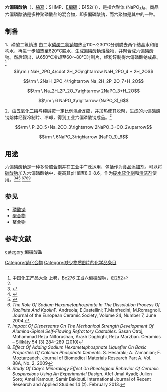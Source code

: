 {{chembox
|   Reference=<ref>''[[Merck_Index|Merck Index]]'', 12th Edition, Sodium polymetaphosphate, '''8814'''</ref>
|   ImageFile = sodium hexametaphosphate.png
|   ImageSize = 200px
|  OtherNames = 
|   NameEn = Sodium hexametaphosphate
| Section1 = {{Chembox Identifiers
| CASNo = 10124-56-8
| CASNo_Ref = {{cascite|correct|CAS}}[http://www.ncbi.nlm.nih.gov/sites/entrez?db=pccompound&cmd=search&term=10124-56-8 ref]
| CASNo_Comment = 六偏磷酸钠
| CASNo1 = 50813-16-6
| CASNo1_Ref = {{cascite|correct|CAS}}[http://www.ncbi.nlm.nih.gov/sites/entrez?db=pccompound&cmd=search&term=50813-16-6 ref]
| CASNo1_Comment = 多偏磷酸钠
| SMILES = [Na+].[Na+].[Na+].[Na+].[Na+].[Na+].O=P1([O-])OP(=O)([O-])OP(=O)([O-])OP(=O)([O-])OP(=O)([O-])OP(=O)([O-])O1
  }}
| Section2 = {{Chembox Properties
|   Formula = (NaPO<sub>3</sub>)<sub>6</sub>
|   Appearance = 白色、无臭、结晶粉末
|   MolarMass = 611.77 
|   MeltingPt = 550 °C
|   BoilingPt = 1500 °C
|   Density = 2.484 g/cm<sup>3</sup>
|   Solubility = 可溶
|   SolubleOther = 难溶
|    Solvent = 有机溶剂
  }}
| Section3 = {{Chembox Structure
|   Structure = 
  }}
| Section7 = {{Chembox Hazards
|   ExternalMSDS = [http://web.archive.org/web/20060722234918/http://www.sciencelab.com/xMSDS-Sodium_hexametaphosphate-9924995 External MSDS]
|   EUIndex = 未列明
|   MainHazards = 刺激性
|   NFPA-H = 
|   NFPA-F =
|   NFPA-R =
|   FlashPt = 不可燃
|   LD50 = 3053 mg/kg
  }}
| Section8 = {{Chembox Related
|   OtherAnions = [[磷酸钠|磷酸钠]]<br/>[[焦磷酸钠|焦磷酸钠]]<br/>[[三聚磷酸钠|三聚磷酸钠]]
|   OtherCations = 
|   OtherCpds = [[三偏磷酸钠|三偏磷酸钠]]
  }}
}}
'''六偏磷酸钠'''（{{lang-en|Sodium hexametaphosphate}}，[[縮寫|縮寫]]：SHMP、[[E編碼|E編碼]]：E452(i)），是指六聚体 (NaPO<sub>3</sub>)<sub>6</sub>。商品六偏磷酸钠是多种聚磷酸盐的混合物，即多偏磷酸钠，而六聚物是其中的一种。

==制备==
1、磷酸二氢钠法 由二水[[磷酸二氢钠|磷酸二氢钠]]加热至110～230°C分别脱去两个结晶水和结构水，再进一步加热至620°C脱水，生成[[偏磷酸钠|偏磷酸钠]]熔融物，并聚合成六偏磷酸钠。然后卸出，从650°C冷却至60～80°C时制片，经粉碎制得六偏磷酸钠成品。<ref name="zghg">中国化工产品大全 上卷，Bc276 工业六偏磷酸钠，页252</ref>
:<math>\rm \ NaH_2PO_4\cdot 2H_2O\rightarrow NaH_2PO_4 + 2H_2O</math>
:<math>\rm \ 2NaH_2PO_4\rightarrow Na_2H_2P_2O_7+H_2O</math>
:<math>\rm \ Na_2H_2P_2O_7\rightarrow 2NaPO_3+H_2O</math>
:<math>\rm \ 6 NaPO_3\rightarrow (NaPO_3)_6</math>

2、由[[五氧化二磷|五氧化二磷]]与[[纯碱|纯碱]]按一定比例混合反应，并加热使其脱聚，生成的六偏磷酸钠熔体经骤冷制片、冷却，得到工业六偏磷酸钠成品。<ref name="zghg" />
:<math>\rm \ P_2O_5+Na_2CO_3\rightarrow 2NaPO_3+CO_2\uparrow</math>
:<math>\rm \ 6NaPO_3\rightarrow (NaPO_3)_6</math>

==用途==
六偏磷酸钠是一种多价[[螯合剂|螯合剂]]并在工业中广泛运用，包括作为[[食品添加剂|食品添加剂]]。可以将[[碳酸钠|碳酸钠]]加入六偏磷酸钠中，提高其pH值至8.0-8.6，作为[[硬水|硬水]][[软化剂|软化剂]]和[[清洁剂|清洁剂]]使用。<ref>{{cite web | url=http://www.befoodsmart.com/ingredients/sodium-hexametaphosphate.php | title=Ingredient Results - Sodium Hexametaphosphate | accessdate=2018-12-24 | archive-date=2020-07-27 | archive-url=https://web.archive.org/web/20200727104642/http://www.befoodsmart.com/ingredients/sodium-hexametaphosphate.php | dead-url=no }}</ref><ref>{{cite web | url=http://www.fda.gov/food/ingredientspackaginglabeling/foodadditivesingredients/ucm091048.htm | title=Food Additives & Ingredients - Food Additive Status List | accessdate=2018-12-24 | archive-date=2020-12-12 | archive-url=https://web.archive.org/web/20201212062239/https://www.fda.gov/Food/IngredientsPackagingLabeling/FoodAdditivesIngredients/ucm091048.htm | dead-url=no }}</ref><ref>{{cite web | url=http://www.accessdata.fda.gov/scripts/cdrh/cfdocs/cfcfr/cfrsearch.cfm?fr=173.310 | title=CFR - Code of Federal Regulations Title 21 | accessdate=2018-12-24 | archive-date=2020-11-23 | archive-url=https://web.archive.org/web/20201123172621/https://www.accessdata.fda.gov/scripts/cdrh/cfdocs/cfcfr/CFRSearch.cfm?fr=173.310 | dead-url=no }}</ref>
<ref>''The Role Of Sodium Hexametaphosphate In The Dissolution Process Of Kaolinite And Kaolin''F. Andreola; E.Castellini; T.Manfredini; M.Romagnoli. Journal of the European Ceramic Society, Volume 24, Number 7, June 2004.</ref><ref>''Impact Of Dispersants On The Mechanical Strength Development Of Alumina-Spinel Self-Flowing Refractory Castables.'' Sasan Otroj, Mohammad Reza Nilforushan, Arash Daghighi, Reza Marzban. Ceramics – Silikáty 54 (3) 284–289 (2010)</ref><ref>''Effect Of Adding Sodium Hexametaphosphate Liquefier On Basic Properties Of Calcium Phosphate Cements''. S. Hesaraki; A. Zamanian; F. Moztarzadeh. Journal of Biomedical Materials Research Part A. Vol. 88A, No. 2, 2009</ref><ref>''Study Of Clay’s Mineralogy Effect On Rheological Behavior Of Ceramic Suspensions Using An Experimental Design.'' Afef Jmal Ayadi; Julien Soro; Amel Kamoun; Samir Baklouti. International Journal of Recent Research and Applied Studies 14 (2). February 2013.</ref>

==参见==
*[[磷酸钠|磷酸钠]]
*[[聚合物|聚合物]]
*[[螯合物|螯合物]]

==参考文献==
<div class="references-small">
<references />
</div>

[[category:偏磷酸盐|category:偏磷酸盐]]
[[Category:钠化合物|Category:钠化合物]]
[[Category:缺少物质图片的化学品条目|Category:缺少物质图片的化学品条目]]